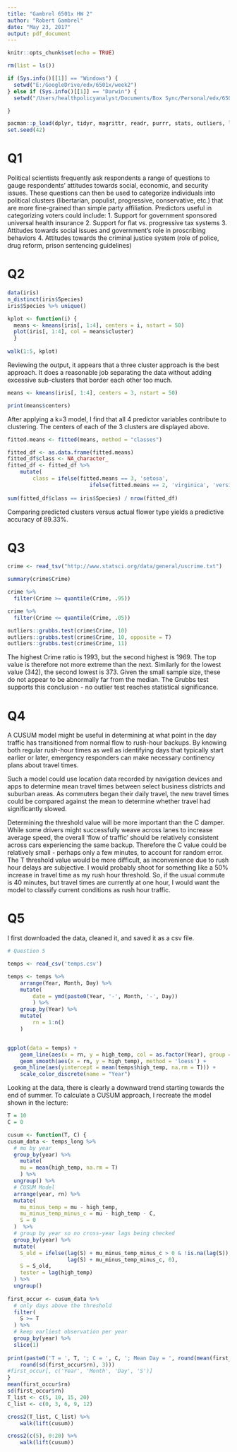 ```yaml
---
title: "Gambrel 6501x HW 2"
author: "Robert Gambrel"
date: "May 23, 2017"
output: pdf_document
---
```


```r
knitr::opts_chunk$set(echo = TRUE)
```

```r
rm(list = ls())

if (Sys.info()[[1]] == "Windows") {
  setwd("E:/GoogleDrive/edx/6501x/week2")
} else if (Sys.info()[[1]] == "Darwin") {
  setwd("/Users/healthpolicyanalyst/Documents/Box Sync/Personal/edx/6501x/week2")

}

pacman::p_load(dplyr, tidyr, magrittr, readr, purrr, stats, outliers, lubridate, ggplot2)
set.seed(42)
``` 
# Q1

Political scientists frequently ask respondents a range of questions to gauge respondents' attitudes towards social, economic, and security issues. These questions can then be used to categorize individuals into political clusters (libertarian, populist, progressive, conservative, etc.) that are more fine-grained than simple party affiliation. Predictors useful in categorizing voters could include:
1. Support for government sponsored universal health insurance
2. Support for flat vs. progressive tax systems
3. Attitudes towards social issues and government's role in proscribing behaviors
4. Attitudes towards the criminal justice system (role of police, drug reform, prison sentencing guidelines)

# Q2

```r
data(iris)
n_distinct(iris$Species)
iris$Species %>% unique()

kplot <- function(i) {
  means <- kmeans(iris[, 1:4], centers = i, nstart = 50)
  plot(iris[, 1:4], col = means$cluster)
  }
  
walk(1:5, kplot)
```
Reviewing the output, it appears that a three cluster approach is the best approach. It does a reasonable job separating the data without adding excessive sub-clusters that border each other too much.

```r
means <- kmeans(iris[, 1:4], centers = 3, nstart = 50)

print(means$centers)
```
After applying a k=3 model, I find that all 4 predictor variables contribute to clustering. The centers of each of the 3 clusters are displayed above.

```r
fitted.means <- fitted(means, method = "classes")

fitted_df <- as.data.frame(fitted.means)
fitted_df$class <- NA_character_
fitted_df <- fitted_df %>%
    mutate(
        class = ifelse(fitted.means == 3, 'setosa', 
                          ifelse(fitted.means == 2, 'virginica', 'versicolor')))
                          
sum(fitted_df$class == iris$Species) / nrow(fitted_df)
```
Comparing predicted clusters versus actual flower type yields a predictive accuracy of 89.33%.

# Q3
```r
crime <- read_tsv("http://www.statsci.org/data/general/uscrime.txt")

summary(crime$Crime)

crime %>%
  filter(Crime >= quantile(Crime, .95))

crime %>%
  filter(Crime <= quantile(Crime, .05))

outliers::grubbs.test(crime$Crime, 10)
outliers::grubbs.test(crime$Crime, 10, opposite = T)
outliers::grubbs.test(crime$Crime, 11)
```

The highest Crime ratio is 1993, but the second highest is 1969. The top value is therefore not more extreme than the next. Similarly for the lowest value (342), the second lowest is 373. Given the small sample size, these do not appear to be abnormally far from the median. The Grubbs test supports this conclusion - no outlier test reaches statistical significance.


# Q4

A CUSUM model might be useful in determining at what point in the day traffic has transitioned from normal flow to rush-hour backups. By knowing both regular rush-hour times as well as identifying days that typically start earlier or later, emergency responders can make necessary continency plans about travel times.

Such a model could use location data recorded by navigation devices and apps to determine mean travel times between select business districts and suburban areas. As commuters began their daily travel, the new travel times could be compared against the mean to determine whether travel had significantly slowed.

Determining the threshold value will be more important than the C damper. While some drivers might successfully weave across lanes to increase average speed, the overall 'flow of traffic' should be relatively consistent across cars experiencing the same backup. Therefore the C value could be relatively small - perhaps only a few minutes, to account for random error. The T threshold value would be more difficult, as inconvenience due to rush hour delays are subjective. I would probably shoot for something like a 50% increase in travel time as my rush hour threshold. So, if the usual commute is 40 minutes, but travel times are currently at one hour, I would want the model to classify current conditions as rush hour traffic.

# Q5
I first downloaded the data, cleaned it, and saved it as a csv file.
```r
# Question 5

temps <- read_csv('temps.csv')

temps <- temps %>%
	arrange(Year, Month, Day) %>%
	mutate(
		date = ymd(paste0(Year, '-', Month, '-', Day))
		) %>%
	group_by(Year) %>%
	mutate(
		rn = 1:n()
	)


ggplot(data = temps) +
	geom_line(aes(x = rn, y = high_temp, col = as.factor(Year), group = Year)) +
	geom_smooth(aes(x = rn, y = high_temp), method = 'loess') +
  geom_hline(aes(yintercept = mean(temps$high_temp, na.rm = T))) +
	scale_color_discrete(name = "Year")
```
Looking at the data, there is clearly a downward trend starting towards the end of summer. To calculate a CUSUM approach, I recreate the model shown in the lecture:

```r
  
T = 10
C = 0

cusum <- function(T, C) {
cusum_data <- temps_long %>%
  # mu by year
  group_by(year) %>%
    mutate(
    mu = mean(high_temp, na.rm = T)
    ) %>%
  ungroup() %>%
  # CUSUM Model
  arrange(year, rn) %>%
  mutate(
    mu_minus_temp = mu - high_temp,
    mu_minus_temp_minus_c = mu - high_temp - C,
    S = 0
  )  %>%
  # group by year so no cross-year lags being checked
  group_by(year) %>%
  mutate(
    S_old = ifelse(lag(S) + mu_minus_temp_minus_c > 0 & !is.na(lag(S)),
                   lag(S) + mu_minus_temp_minus_c, 0),
    S = S_old,
    tester = lag(high_temp)
  ) %>%
  ungroup()
  
first_occur <- cusum_data %>% 
  # only days above the threshold
  filter(
    S >= T
  ) %>%
  # keep earliest observation per year
  group_by(year) %>%
  slice(1)
  
print(paste0('T = ', T, '; C = ', C, '; Mean Day = ', round(mean(first_occur$rn), 3),'; s.d. Day = ', 
	round(sd(first_occur$rn), 3)))
#first_occur[, c('Year', 'Month', 'Day', 'S')]
}
mean(first_occur$rn)
sd(first_occur$rn)
T_list <- c(5, 10, 15, 20)
C_list <- c(0, 3, 6, 9, 12)

cross2(T_list, C_list) %>%
	walk(lift(cusum))

cross2(c(5), 0:20) %>%
	walk(lift(cusum))
```
